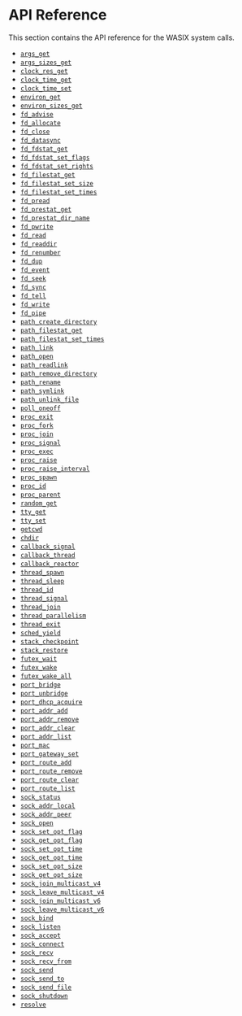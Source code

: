 # API Reference

This section contains the API reference for the WASIX system calls.

- [`args_get`](/docs/api-reference/args_get)
- [`args_sizes_get`](/docs/api-reference/args_sizes_get)
- [`clock_res_get`](/docs/api-reference/clock_res_get)
- [`clock_time_get`](/docs/api-reference/clock_time_get)
- [`clock_time_set`](/docs/api-reference/clock_time_set)
- [`environ_get`](/docs/api-reference/environ_get)
- [`environ_sizes_get`](/docs/api-reference/environ_sizes_get)
- [`fd_advise`](/docs/api-reference/fd_advise)
- [`fd_allocate`](/docs/api-reference/fd_allocate)
- [`fd_close`](/docs/api-reference/fd_close)
- [`fd_datasync`](/docs/api-reference/fd_datasync)
- [`fd_fdstat_get`](/docs/api-reference/fd_fdstat_get)
- [`fd_fdstat_set_flags`](/docs/api-reference/fd_fdstat_set_flags)
- [`fd_fdstat_set_rights`](/docs/api-reference/fd_fdstat_set_rights)
- [`fd_filestat_get`](/docs/api-reference/fd_filestat_get)
- [`fd_filestat_set_size`](/docs/api-reference/fd_filestat_set_size)
- [`fd_filestat_set_times`](/docs/api-reference/fd_filestat_set_times)
- [`fd_pread`](/docs/api-reference/fd_pread)
- [`fd_prestat_get`](/docs/api-reference/fd_prestat_get)
- [`fd_prestat_dir_name`](/docs/api-reference/fd_prestat_dir_name)
- [`fd_pwrite`](/docs/api-reference/fd_pwrite)
- [`fd_read`](/docs/api-reference/fd_read)
- [`fd_readdir`](/docs/api-reference/fd_readdir)
- [`fd_renumber`](/docs/api-reference/fd_renumber)
- [`fd_dup`](/docs/api-reference/fd_dup)
- [`fd_event`](/docs/api-reference/fd_event)
- [`fd_seek`](/docs/api-reference/fd_seek)
- [`fd_sync`](/docs/api-reference/fd_sync)
- [`fd_tell`](/docs/api-reference/fd_tell)
- [`fd_write`](/docs/api-reference/fd_write)
- [`fd_pipe`](/docs/api-reference/fd_pipe)
- [`path_create_directory`](/docs/api-reference/path_create_directory)
- [`path_filestat_get`](/docs/api-reference/path_filestat_get)
- [`path_filestat_set_times`](/docs/api-reference/path_filestat_set_times)
- [`path_link`](/docs/api-reference/path_link)
- [`path_open`](/docs/api-reference/path_open)
- [`path_readlink`](/docs/api-reference/path_readlink)
- [`path_remove_directory`](/docs/api-reference/path_remove_directory)
- [`path_rename`](/docs/api-reference/path_rename)
- [`path_symlink`](/docs/api-reference/path_symlink)
- [`path_unlink_file`](/docs/api-reference/path_unlink_file)
- [`poll_oneoff`](/docs/api-reference/poll_oneoff)
- [`proc_exit`](/docs/api-reference/proc_exit)
- [`proc_fork`](/docs/api-reference/proc_fork)
- [`proc_join`](/docs/api-reference/proc_join)
- [`proc_signal`](/docs/api-reference/proc_signal)
- [`proc_exec`](/docs/api-reference/proc_exec)
- [`proc_raise`](/docs/api-reference/proc_raise)
- [`proc_raise_interval`](/docs/api-reference/proc_raise_interval)
- [`proc_spawn`](/docs/api-reference/proc_spawn)
- [`proc_id`](/docs/api-reference/proc_id)
- [`proc_parent`](/docs/api-reference/proc_parent)
- [`random_get`](/docs/api-reference/random_get)
- [`tty_get`](/docs/api-reference/tty_get)
- [`tty_set`](/docs/api-reference/tty_set)
- [`getcwd`](/docs/api-reference/getcwd)
- [`chdir`](/docs/api-reference/chdir)
- [`callback_signal`](/docs/api-reference/callback_signal)
- [`callback_thread`](/docs/api-reference/callback_thread)
- [`callback_reactor`](/docs/api-reference/callback_reactor)
- [`thread_spawn`](/docs/api-reference/thread_spawn)
- [`thread_sleep`](/docs/api-reference/thread_sleep)
- [`thread_id`](/docs/api-reference/thread_id)
- [`thread_signal`](/docs/api-reference/thread_signal)
- [`thread_join`](/docs/api-reference/thread_join)
- [`thread_parallelism`](/docs/api-reference/thread_parallelism)
- [`thread_exit`](/docs/api-reference/thread_exit)
- [`sched_yield`](/docs/api-reference/sched_yield)
- [`stack_checkpoint`](/docs/api-reference/stack_checkpoint)
- [`stack_restore`](/docs/api-reference/stack_restore)
- [`futex_wait`](/docs/api-reference/futex_wait)
- [`futex_wake`](/docs/api-reference/futex_wake)
- [`futex_wake_all`](/docs/api-reference/futex_wake_all)
- [`port_bridge`](/docs/api-reference/port_bridge)
- [`port_unbridge`](/docs/api-reference/port_unbridge)
- [`port_dhcp_acquire`](/docs/api-reference/port_dhcp_acquire)
- [`port_addr_add`](/docs/api-reference/port_addr_add)
- [`port_addr_remove`](/docs/api-reference/port_addr_remove)
- [`port_addr_clear`](/docs/api-reference/port_addr_clear)
- [`port_addr_list`](/docs/api-reference/port_addr_list)
- [`port_mac`](/docs/api-reference/port_mac)
- [`port_gateway_set`](/docs/api-reference/port_gateway_set)
- [`port_route_add`](/docs/api-reference/port_route_add)
- [`port_route_remove`](/docs/api-reference/port_route_remove)
- [`port_route_clear`](/docs/api-reference/port_route_clear)
- [`port_route_list`](/docs/api-reference/port_route_list)
- [`sock_status`](/docs/api-reference/sock_status)
- [`sock_addr_local`](/docs/api-reference/sock_addr_local)
- [`sock_addr_peer`](/docs/api-reference/sock_addr_peer)
- [`sock_open`](/docs/api-reference/sock_open)
- [`sock_set_opt_flag`](/docs/api-reference/sock_set_opt_flag)
- [`sock_get_opt_flag`](/docs/api-reference/sock_get_opt_flag)
- [`sock_set_opt_time`](/docs/api-reference/sock_set_opt_time)
- [`sock_get_opt_time`](/docs/api-reference/sock_get_opt_time)
- [`sock_set_opt_size`](/docs/api-reference/sock_set_opt_size)
- [`sock_get_opt_size`](/docs/api-reference/sock_get_opt_size)
- [`sock_join_multicast_v4`](/docs/api-reference/sock_join_multicast_v4)
- [`sock_leave_multicast_v4`](/docs/api-reference/sock_leave_multicast_v4)
- [`sock_join_multicast_v6`](/docs/api-reference/sock_join_multicast_v6)
- [`sock_leave_multicast_v6`](/docs/api-reference/sock_leave_multicast_v6)
- [`sock_bind`](/docs/api-reference/sock_bind)
- [`sock_listen`](/docs/api-reference/sock_listen)
- [`sock_accept`](/docs/api-reference/sock_accept)
- [`sock_connect`](/docs/api-reference/sock_connect)
- [`sock_recv`](/docs/api-reference/sock_recv)
- [`sock_recv_from`](/docs/api-reference/sock_recv_from)
- [`sock_send`](/docs/api-reference/sock_send)
- [`sock_send_to`](/docs/api-reference/sock_send_to)
- [`sock_send_file`](/docs/api-reference/sock_send_file)
- [`sock_shutdown`](/docs/api-reference/sock_shutdown)
- [`resolve`](/docs/api-reference/resolve)
